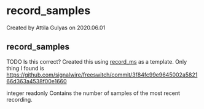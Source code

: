 
# record_samples 

 Created by  Attila Gulyas on 2020.06.01

## record_samples

TODO Is this correct? Created this using [record\_ms](./record_ms_16353885.mdx#record_ms) as a template. Only thing I found is <https://github.com/signalwire/freeswitch/commit/3f84fc99e9645002a582166d363a4538f00e1660> 

integer readonly Contains the number of samples of the most recent recording.


